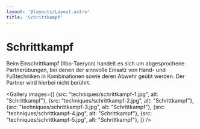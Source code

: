 ```yaml
---
layout: '@layouts/Layout.astro'
title: 'Schrittkampf'
---
```



# Schrittkampf

Beim Einschrittkampf (Ilbo-Taeryon) handelt es sich um abgesprochene Partnerübungen, bei denen der sinnvolle Einsatz von Hand- und Fußtechniken in Kombinationen sowie deren Abwehr geübt werden. Der Partner wird hierbei nicht berührt.

<Gallery images={[
    {src: "techniques/schrittkampf-1.jpg", alt: "Schrittkampf"},
    {src: "techniques/schrittkampf-2.jpg", alt: "Schrittkampf"},
    {src: "techniques/schrittkampf-3.jpg", alt: "Schrittkampf"},
    {src: "techniques/schrittkampf-4.jpg", alt: "Schrittkampf"},
    {src: "techniques/schrittkampf-5.jpg", alt: "Schrittkampf"},
]} />


